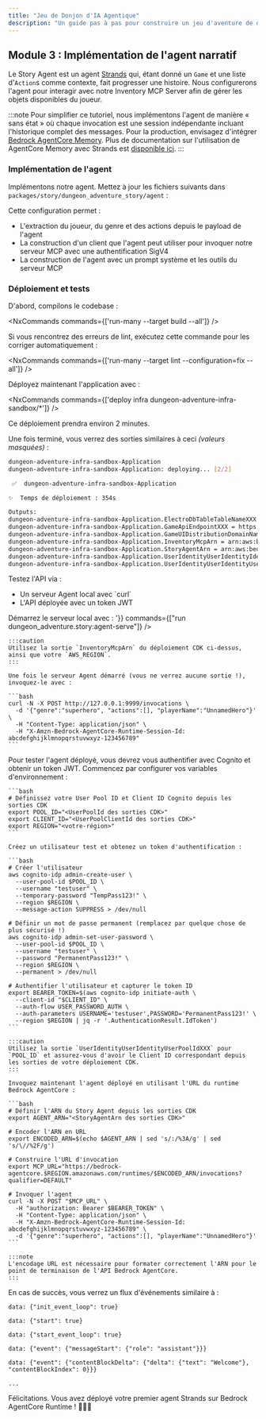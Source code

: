 ```yaml
---
title: "Jeu de Donjon d'IA Agentique"
description: "Un guide pas à pas pour construire un jeu d'aventure de donjon alimenté par une IA agentique en utilisant le @aws/nx-plugin."
---
```




## Module 3 : Implémentation de l'agent narratif

Le Story Agent est un agent [Strands](https://strandsagents.com/) qui, étant donné un `Game` et une liste d'`Action`s comme contexte, fait progresser une histoire. Nous configurerons l'agent pour interagir avec notre Inventory MCP Server afin de gérer les objets disponibles du joueur.

:::note
Pour simplifier ce tutoriel, nous implémentons l'agent de manière « sans état » où chaque invocation est une session indépendante incluant l'historique complet des messages. Pour la production, envisagez d'intégrer [Bedrock AgentCore Memory](https://docs.aws.amazon.com/bedrock-agentcore/latest/devguide/memory.html). Plus de documentation sur l'utilisation de AgentCore Memory avec Strands est [disponible ici](https://github.com/aws/bedrock-agentcore-sdk-python/tree/main/src/bedrock_agentcore/memory/integrations/strands).
:::

### Implémentation de l'agent

Implémentons notre agent. Mettez à jour les fichiers suivants dans `packages/story/dungeon_adventure_story/agent` :

<Tabs>
  <TabItem label="main.py">
<E2EDiff lang="python" before="dungeon-adventure/3/main.py.old.template" after="dungeon-adventure/3/main.py.template" />
  </TabItem>
  <TabItem label="agent.py">
<E2EDiff lang="python" before="dungeon-adventure/3/agent.py.old.template" after="dungeon-adventure/3/agent.py.template" />
  </TabItem>
</Tabs>

Cette configuration permet :

- L'extraction du joueur, du genre et des actions depuis le payload de l'agent
- La construction d'un client que l'agent peut utiliser pour invoquer notre serveur MCP avec une authentification SigV4
- La construction de l'agent avec un prompt système et les outils du serveur MCP

### Déploiement et tests

D'abord, compilons le codebase :

<NxCommands commands={['run-many --target build --all']} />

<Aside type="tip">
Si vous rencontrez des erreurs de lint, exécutez cette commande pour les corriger automatiquement :

<NxCommands commands={['run-many --target lint --configuration=fix --all']} />
</Aside>

Déployez maintenant l'application avec :

<NxCommands commands={['deploy infra dungeon-adventure-infra-sandbox/*']} />

Ce déploiement prendra environ 2 minutes.

Une fois terminé, vous verrez des sorties similaires à ceci _(valeurs masquées)_ :

```bash
dungeon-adventure-infra-sandbox-Application
dungeon-adventure-infra-sandbox-Application: deploying... [2/2]

 ✅  dungeon-adventure-infra-sandbox-Application

✨  Temps de déploiement : 354s

Outputs:
dungeon-adventure-infra-sandbox-Application.ElectroDbTableTableNameXXX = dungeon-adventure-infra-sandbox-Application-ElectroDbTableXXX-YYY
dungeon-adventure-infra-sandbox-Application.GameApiEndpointXXX = https://xxx.execute-api.region.amazonaws.com/prod/
dungeon-adventure-infra-sandbox-Application.GameUIDistributionDomainNameXXX = xxx.cloudfront.net
dungeon-adventure-infra-sandbox-Application.InventoryMcpArn = arn:aws:bedrock-agentcore:region:xxxxxxx:runtime/dungeonadventureventoryMcpServerXXXX-YYYY
dungeon-adventure-infra-sandbox-Application.StoryAgentArn = arn:aws:bedrock-agentcore:region:xxxxxxx:runtime/dungeonadventurecationStoryAgentXXXX-YYYY
dungeon-adventure-infra-sandbox-Application.UserIdentityUserIdentityIdentityPoolIdXXX = region:xxx
dungeon-adventure-infra-sandbox-Application.UserIdentityUserIdentityUserPoolIdXXX = region_xxx
```

Testez l'API via :
<ul>
<li>Un serveur Agent local avec `curl`</li>
<li>L'API déployée avec un token JWT</li>
</ul>

<Tabs>
  <TabItem label="Local">
  Démarrez le serveur local avec :
    <NxCommands highlights={['arn:aws:bedrock-agentcore:region:xxxxxxx:runtime/dungeonadventureventoryMcpServerXXXX-YYYY', 'region']} env={{PORT: '9999', INVENTORY_MCP_ARN:"arn:aws:bedrock-agentcore:region:xxxxxxx:runtime/dungeonadventureventoryMcpServerXXXX-YYYY", AWS_REGION: '<region>'}} commands={["run dungeon_adventure.story:agent-serve"]} />

    :::caution
    Utilisez la sortie `InventoryMcpArn` du déploiement CDK ci-dessus, ainsi que votre `AWS_REGION`.
    :::

    Une fois le serveur Agent démarré (vous ne verrez aucune sortie !), invoquez-le avec :

    ```bash
    curl -N -X POST http://127.0.0.1:9999/invocations \
      -d '{"genre":"superhero", "actions":[], "playerName":"UnnamedHero"}' \
      -H "Content-Type: application/json" \
      -H "X-Amzn-Bedrock-AgentCore-Runtime-Session-Id: abcdefghijklmnopqrstuvwxyz-123456789"
    ```
  </TabItem>
  <TabItem label="Déployé">
    Pour tester l'agent déployé, vous devrez vous authentifier avec Cognito et obtenir un token JWT. Commencez par configurer vos variables d'environnement :

    ```bash
    # Définissez votre User Pool ID et Client ID Cognito depuis les sorties CDK
    export POOL_ID="<UserPoolId des sorties CDK>"
    export CLIENT_ID="<UserPoolClientId des sorties CDK>"
    export REGION="<votre-région>"
    ```

    Créez un utilisateur test et obtenez un token d'authentification :

    ```bash
    # Créer l'utilisateur
    aws cognito-idp admin-create-user \
      --user-pool-id $POOL_ID \
      --username "testuser" \
      --temporary-password "TempPass123!" \
      --region $REGION \
      --message-action SUPPRESS > /dev/null

    # Définir un mot de passe permanent (remplacez par quelque chose de plus sécurisé !)
    aws cognito-idp admin-set-user-password \
      --user-pool-id $POOL_ID \
      --username "testuser" \
      --password "PermanentPass123!" \
      --region $REGION \
      --permanent > /dev/null

    # Authentifier l'utilisateur et capturer le token ID
    export BEARER_TOKEN=$(aws cognito-idp initiate-auth \
      --client-id "$CLIENT_ID" \
      --auth-flow USER_PASSWORD_AUTH \
      --auth-parameters USERNAME='testuser',PASSWORD='PermanentPass123!' \
      --region $REGION | jq -r '.AuthenticationResult.IdToken')
    ```

    :::caution
    Utilisez la sortie `UserIdentityUserIdentityUserPoolIdXXX` pour `POOL_ID` et assurez-vous d'avoir le Client ID correspondant depuis les sorties de votre déploiement CDK.
    :::

    Invoquez maintenant l'agent déployé en utilisant l'URL du runtime Bedrock AgentCore :

    ```bash
    # Définir l'ARN du Story Agent depuis les sorties CDK
    export AGENT_ARN="<StoryAgentArn des sorties CDK>"

    # Encoder l'ARN en URL
    export ENCODED_ARN=$(echo $AGENT_ARN | sed 's/:/%3A/g' | sed 's/\//%2F/g')

    # Construire l'URL d'invocation
    export MCP_URL="https://bedrock-agentcore.$REGION.amazonaws.com/runtimes/$ENCODED_ARN/invocations?qualifier=DEFAULT"

    # Invoquer l'agent
    curl -N -X POST "$MCP_URL" \
      -H "authorization: Bearer $BEARER_TOKEN" \
      -H "Content-Type: application/json" \
      -H "X-Amzn-Bedrock-AgentCore-Runtime-Session-Id: abcdefghijklmnopqrstuvwxyz-123456789" \
      -d '{"genre":"superhero", "actions":[], "playerName":"UnnamedHero"}'
    ```

    :::note
    L'encodage URL est nécessaire pour formater correctement l'ARN pour le point de terminaison de l'API Bedrock AgentCore.
    :::
  </TabItem>
</Tabs>

En cas de succès, vous verrez un flux d'événements similaire à :

```
data: {"init_event_loop": true}

data: {"start": true}

data: {"start_event_loop": true}

data: {"event": {"messageStart": {"role": "assistant"}}}

data: {"event": {"contentBlockDelta": {"delta": {"text": "Welcome"}, "contentBlockIndex": 0}}}

...
```

Félicitations. Vous avez déployé votre premier agent Strands sur Bedrock AgentCore Runtime ! 🎉🎉🎉
